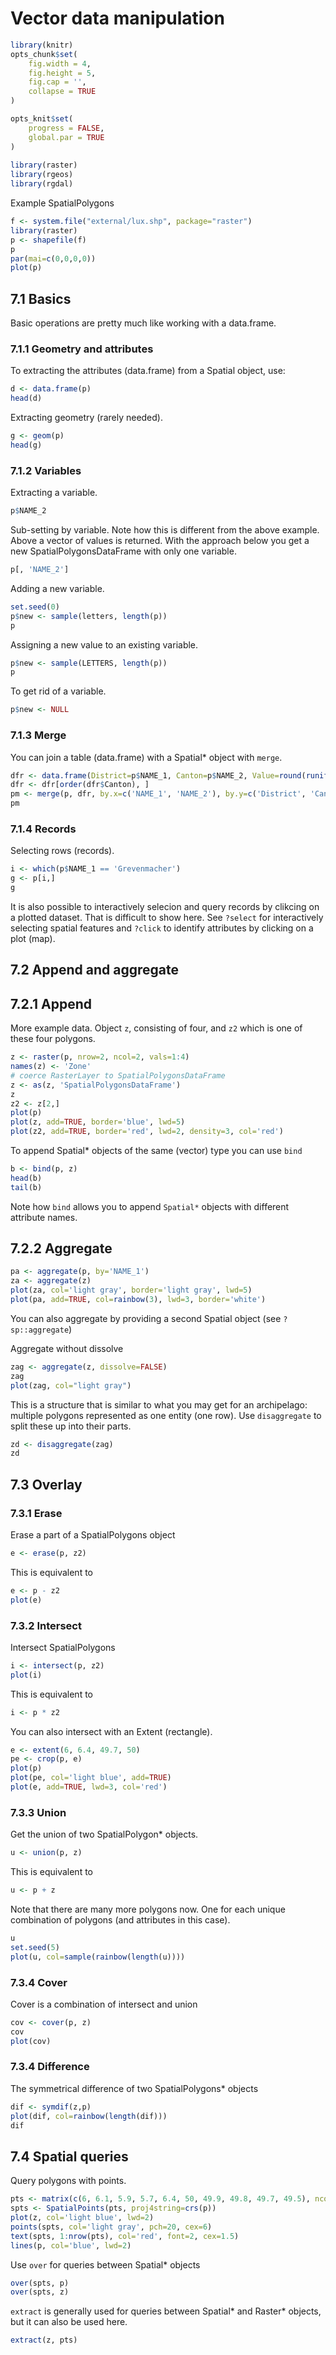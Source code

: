 # Vector data manipulation


```r
library(knitr)
opts_chunk$set(
	fig.width = 4,
	fig.height = 5,
	fig.cap = '',
	collapse = TRUE
)

opts_knit$set(
    progress = FALSE,
	global.par = TRUE
)
	
library(raster)
library(rgeos)
library(rgdal)

```

Example SpatialPolygons
```r
f <- system.file("external/lux.shp", package="raster")
library(raster)
p <- shapefile(f)
p
par(mai=c(0,0,0,0))
plot(p)
```

## 7.1 Basics

Basic operations are pretty much like working with a data.frame. 

### 7.1.1 Geometry and attributes

To extracting the attributes (data.frame) from a Spatial object, use:
```r
d <- data.frame(p)
head(d)
```

Extracting geometry (rarely needed).
```r
g <- geom(p)
head(g)
```

### 7.1.2 Variables

Extracting a variable.
```r
p$NAME_2
```

Sub-setting by variable. Note how this is different from the above example. Above a vector of values is returned. With the approach below you get a new SpatialPolygonsDataFrame with only one variable. 
```r
p[, 'NAME_2']
```

Adding a new variable.
```r
set.seed(0)
p$new <- sample(letters, length(p))
p
```

Assigning a new value to an existing variable.
```r
p$new <- sample(LETTERS, length(p))
p
```

To get rid of a variable.

```r
p$new <- NULL
```

### 7.1.3 Merge

You can join a table (data.frame) with a Spatial* object with `merge`.

```r
dfr <- data.frame(District=p$NAME_1, Canton=p$NAME_2, Value=round(runif(length(p), 100, 1000)))
dfr <- dfr[order(dfr$Canton), ]
pm <- merge(p, dfr, by.x=c('NAME_1', 'NAME_2'), by.y=c('District', 'Canton'))
pm
```


### 7.1.4 Records

Selecting rows (records).
```r
i <- which(p$NAME_1 == 'Grevenmacher')
g <- p[i,]
g
```

It is also possible to interactively selecion and query records by clikcing on a plotted dataset. That is difficult to show here. See `?select` for interactively selecting spatial features and `?click` to identify attributes by clicking on a plot (map).


## 7.2 Append and aggregate


## 7.2.1 Append

More example data. Object `z`, consisting of four, and `z2` which is one of these four polygons.

```r
z <- raster(p, nrow=2, ncol=2, vals=1:4)
names(z) <- 'Zone'
# coerce RasterLayer to SpatialPolygonsDataFrame
z <- as(z, 'SpatialPolygonsDataFrame')
z
z2 <- z[2,]
plot(p)
plot(z, add=TRUE, border='blue', lwd=5)
plot(z2, add=TRUE, border='red', lwd=2, density=3, col='red')
```


To append Spatial* objects of the same (vector) type you can use `bind`

```r
b <- bind(p, z)
head(b)
tail(b)
```

Note how `bind` allows you to append `Spatial*` objects with different attribute names. 


## 7.2.2 Aggregate
```r
pa <- aggregate(p, by='NAME_1')
za <- aggregate(z)
plot(za, col='light gray', border='light gray', lwd=5)
plot(pa, add=TRUE, col=rainbow(3), lwd=3, border='white')
```

You can also aggregate by providing a second Spatial object (see `?sp::aggregate`)

Aggregate without dissolve
```r
zag <- aggregate(z, dissolve=FALSE)
zag
plot(zag, col="light gray")
```

This is a structure that is similar to what you may get for an archipelago: multiple polygons represented as one entity (one row).
Use `disaggregate` to split these up into their parts.

```r
zd <- disaggregate(zag)
zd
```


## 7.3 Overlay

### 7.3.1 Erase

Erase a part of a SpatialPolygons object
```r
e <- erase(p, z2)
```

This is equivalent to 
```r
e <- p - z2
plot(e)
```

### 7.3.2 Intersect

Intersect SpatialPolygons

```r
i <- intersect(p, z2)
plot(i)
```

This is equivalent to 
```r
i <- p * z2
```

You can also intersect with an Extent (rectangle). 

```r
e <- extent(6, 6.4, 49.7, 50)
pe <- crop(p, e)
plot(p)
plot(pe, col='light blue', add=TRUE)
plot(e, add=TRUE, lwd=3, col='red')

```


### 7.3.3 Union

Get the union of two SpatialPolygon* objects.

```r
u <- union(p, z)
```

This is equivalent to

```r
u <- p + z
```

Note that there are many more polygons now. One for each unique combination of polygons (and attributes in this case).
```r
u
set.seed(5)
plot(u, col=sample(rainbow(length(u))))
```

### 7.3.4 Cover

Cover is a combination of intersect and union

```r
cov <- cover(p, z)
cov
plot(cov)
```


### 7.3.4 Difference


The symmetrical difference of two SpatialPolygons* objects

```r
dif <- symdif(z,p)
plot(dif, col=rainbow(length(dif)))
dif
```

## 7.4 Spatial queries

Query polygons with points. 

```r
pts <- matrix(c(6, 6.1, 5.9, 5.7, 6.4, 50, 49.9, 49.8, 49.7, 49.5), ncol=2)
spts <- SpatialPoints(pts, proj4string=crs(p))
plot(z, col='light blue', lwd=2)
points(spts, col='light gray', pch=20, cex=6)
text(spts, 1:nrow(pts), col='red', font=2, cex=1.5)
lines(p, col='blue', lwd=2)
```

Use `over` for  queries between Spatial* objects

```r
over(spts, p)
over(spts, z)
```

`extract` is generally used for queries between Spatial* and Raster* objects, but it can also be used here.
```r
extract(z, pts)
```


